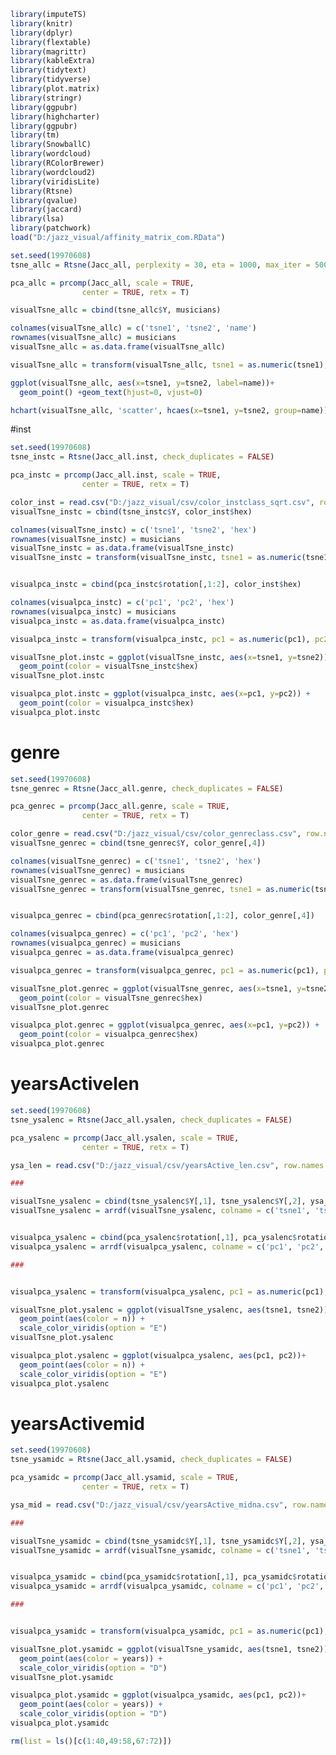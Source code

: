 ```r
library(imputeTS)
library(knitr)
library(dplyr)
library(flextable)
library(magrittr)
library(kableExtra)
library(tidytext)
library(tidyverse)
library(plot.matrix)
library(stringr)
library(ggpubr)
library(highcharter)
library(ggpubr)
library(tm)
library(SnowballC)
library(wordcloud)
library(RColorBrewer)
library(wordcloud2)
library(viridisLite)
library(Rtsne)
library(qvalue)
library(jaccard)
library(lsa)
library(patchwork)
load("D:/jazz_visual/affinity_matrix_com.RData")
```

```r
set.seed(19970608)
tsne_allc = Rtsne(Jacc_all, perplexity = 30, eta = 1000, max_iter = 5000, check_duplicates = FALSE)

pca_allc = prcomp(Jacc_all, scale = TRUE,
                center = TRUE, retx = T)

visualTsne_allc = cbind(tsne_allc$Y, musicians)

colnames(visualTsne_allc) = c('tsne1', 'tsne2', 'name')
rownames(visualTsne_allc) = musicians
visualTsne_allc = as.data.frame(visualTsne_allc)

visualTsne_allc = transform(visualTsne_allc, tsne1 = as.numeric(tsne1), tsne2 = as.numeric(tsne2))

ggplot(visualTsne_allc, aes(x=tsne1, y=tsne2, label=name))+
  geom_point() +geom_text(hjust=0, vjust=0)

hchart(visualTsne_allc, 'scatter', hcaes(x=tsne1, y=tsne2, group=name))
```

#inst
```r
set.seed(19970608)
tsne_instc = Rtsne(Jacc_all.inst, check_duplicates = FALSE)

pca_instc = prcomp(Jacc_all.inst, scale = TRUE,
                center = TRUE, retx = T)

color_inst = read.csv("D:/jazz_visual/csv/color_instclass_sqrt.csv", row.names = 1)
visualTsne_instc = cbind(tsne_instc$Y, color_inst$hex)

colnames(visualTsne_instc) = c('tsne1', 'tsne2', 'hex')
rownames(visualTsne_instc) = musicians
visualTsne_instc = as.data.frame(visualTsne_instc)
visualTsne_instc = transform(visualTsne_instc, tsne1 = as.numeric(tsne1), tsne2 = as.numeric(tsne2))


visualpca_instc = cbind(pca_instc$rotation[,1:2], color_inst$hex)

colnames(visualpca_instc) = c('pc1', 'pc2', 'hex')
rownames(visualpca_instc) = musicians
visualpca_instc = as.data.frame(visualpca_instc)

visualpca_instc = transform(visualpca_instc, pc1 = as.numeric(pc1), pc2 = as.numeric(pc2))

visualTsne_plot.instc = ggplot(visualTsne_instc, aes(x=tsne1, y=tsne2)) +
  geom_point(color = visualTsne_instc$hex)
visualTsne_plot.instc

visualpca_plot.instc = ggplot(visualpca_instc, aes(x=pc1, y=pc2)) +
  geom_point(color = visualpca_instc$hex)
visualpca_plot.instc
```

# genre
```r
set.seed(19970608)
tsne_genrec = Rtsne(Jacc_all.genre, check_duplicates = FALSE)

pca_genrec = prcomp(Jacc_all.genre, scale = TRUE,
                center = TRUE, retx = T)

color_genre = read.csv("D:/jazz_visual/csv/color_genreclass.csv", row.names = 1)
visualTsne_genrec = cbind(tsne_genrec$Y, color_genre[,4])

colnames(visualTsne_genrec) = c('tsne1', 'tsne2', 'hex')
rownames(visualTsne_genrec) = musicians
visualTsne_genrec = as.data.frame(visualTsne_genrec)
visualTsne_genrec = transform(visualTsne_genrec, tsne1 = as.numeric(tsne1), tsne2 = as.numeric(tsne2))


visualpca_genrec = cbind(pca_genrec$rotation[,1:2], color_genre[,4])

colnames(visualpca_genrec) = c('pc1', 'pc2', 'hex')
rownames(visualpca_genrec) = musicians
visualpca_genrec = as.data.frame(visualpca_genrec)

visualpca_genrec = transform(visualpca_genrec, pc1 = as.numeric(pc1), pc2 = as.numeric(pc2))

visualTsne_plot.genrec = ggplot(visualTsne_genrec, aes(x=tsne1, y=tsne2)) +
  geom_point(color = visualTsne_genrec$hex)
visualTsne_plot.genrec

visualpca_plot.genrec = ggplot(visualpca_genrec, aes(x=pc1, y=pc2)) +
  geom_point(color = visualpca_genrec$hex)
visualpca_plot.genrec
```

# yearsActivelen
```r
set.seed(19970608)
tsne_ysalenc = Rtsne(Jacc_all.ysalen, check_duplicates = FALSE)

pca_ysalenc = prcomp(Jacc_all.ysalen, scale = TRUE,
                center = TRUE, retx = T)

ysa_len = read.csv("D:/jazz_visual/csv/yearsActive_len.csv", row.names = 1)

###

visualTsne_ysalenc = cbind(tsne_ysalenc$Y[,1], tsne_ysalenc$Y[,2], ysa_len$n)
visualTsne_ysalenc = arrdf(visualTsne_ysalenc, colname = c('tsne1', 'tsne2', 'n'), rowname = musicians)


visualpca_ysalenc = cbind(pca_ysalenc$rotation[,1], pca_ysalenc$rotation[,2], ysa_len$n)
visualpca_ysalenc = arrdf(visualpca_ysalenc, colname = c('pc1', 'pc2', 'n'), rowname = musicians)

###


visualpca_ysalenc = transform(visualpca_ysalenc, pc1 = as.numeric(pc1), pc2 = as.numeric(pc2))

visualTsne_plot.ysalenc = ggplot(visualTsne_ysalenc, aes(tsne1, tsne2))+
  geom_point(aes(color = n)) +
  scale_color_viridis(option = "E")
visualTsne_plot.ysalenc

visualpca_plot.ysalenc = ggplot(visualpca_ysalenc, aes(pc1, pc2))+
  geom_point(aes(color = n)) +
  scale_color_viridis(option = "E")
visualpca_plot.ysalenc
```

# yearsActivemid
```r
set.seed(19970608)
tsne_ysamidc = Rtsne(Jacc_all.ysamid, check_duplicates = FALSE)

pca_ysamidc = prcomp(Jacc_all.ysamid, scale = TRUE,
                center = TRUE, retx = T)

ysa_mid = read.csv("D:/jazz_visual/csv/yearsActive_midna.csv", row.names = 1)

###

visualTsne_ysamidc = cbind(tsne_ysamidc$Y[,1], tsne_ysamidc$Y[,2], ysa_mid$middle)
visualTsne_ysamidc = arrdf(visualTsne_ysamidc, colname = c('tsne1', 'tsne2', 'years'), rowname = musicians)


visualpca_ysamidc = cbind(pca_ysamidc$rotation[,1], pca_ysamidc$rotation[,2], ysa_mid$middle)
visualpca_ysamidc = arrdf(visualpca_ysamidc, colname = c('pc1', 'pc2', 'years'), rowname = musicians)

###


visualpca_ysamidc = transform(visualpca_ysamidc, pc1 = as.numeric(pc1), pc2 = as.numeric(pc2))

visualTsne_plot.ysamidc = ggplot(visualTsne_ysamidc, aes(tsne1, tsne2))+
  geom_point(aes(color = years)) +
  scale_color_viridis(option = "D")
visualTsne_plot.ysamidc

visualpca_plot.ysamidc = ggplot(visualpca_ysamidc, aes(pc1, pc2))+
  geom_point(aes(color = years)) +
  scale_color_viridis(option = "D")
visualpca_plot.ysamidc

```

```r
rm(list = ls()[c(1:40,49:58,67:72)])

```